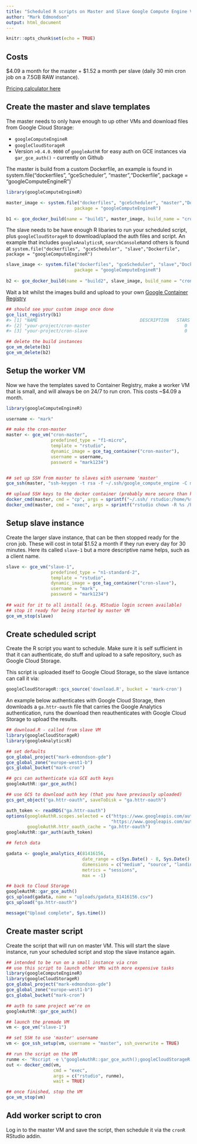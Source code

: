 ```yaml
---
title: "Scheduled R scripts on Master and Slave Google Compute Engine VMs"
author: "Mark Edmondson"
output: html_document
---
```


```r
knitr::opts_chunk$set(echo = TRUE)
```

## Costs

$4.09 a month for the master + $1.52 a month per slave (daily 30 min cron job on a 7.5GB RAW instance).

[Pricing calculator here](https://cloud.google.com/products/calculator/#id=1e09cb90-d5bb-4e88-99f3-99b3807fbbeb)


## Create the master and slave templates

The master needs to only have enough to up other VMs and download files from Google Cloud Storage:

* `googleComputeEngineR`
* `googleCloudStorageR`
* Version `>0.4.0.9000` of `googleAuthR` for easy auth on GCE instances via `gar_gce_auth()` - currently on Github

The master is build from a custom Dockerfile, an example is found in system.file("dockerfiles", "gceScheduler", "master","Dockerfile", package = "googleComputeEngineR")`


```r
library(googleComputeEngineR)

master_image <- system.file("dockerfiles", "gceScheduler", "master","Dockerfile", 
                          package = "googleComputeEngineR")

b1 <- gce_docker_build(name = "build1", master_image, build_name = "cron-master")
```

The slave needs to be have enough R libaries to run your scheduled script, plus `googleCloudStorageR` to download/uplaod the auth files and script.  An example that includes `googleAnalyticsR`, `searchConsoleR`and others is found at `system.file("dockerfiles", "gceScheduler", "slave","Dockerfile", package = "googleComputeEngineR")`

```r
slave_image <- system.file("dockerfiles", "gceScheduler", "slave","Dockerfile", 
                          package = "googleComputeEngineR")
                          
b2 <- gce_docker_build(name = "build2", slave_image, build_name = "cron-slave")

```

Wait a bit whilst the images build and upload to your own [Google Container Registry](https://console.cloud.google.com/kubernetes/images/list)

```r
## should see your custom image once done
gce_list_registry(b1)
#> [1] "NAME                                       DESCRIPTION   STARS     OFFICIAL   AUTOMATED"
#> [2] "your-project/cron-master                                    0                    "         
#> [3] "your-project/cron-slave                                     0                    "

## delete the build instances
gce_vm_delete(b1)
gce_vm_delete(b2)

```

## Setup the worker VM

Now we have the templates saved to Container Registry, make a worker VM that is small, and will always be on 24/7 to run cron.   This costs ~$4.09 a month. 

```r
library(googleComputeEngineR)

username <- "mark"

## make the cron-master
master <- gce_vm("cron-master", 
                 predefined_type = "f1-micro",
                 template = "rstudio", 
                 dynamic_image = gce_tag_container("cron-master"),
                 username = username, 
                 password = "mark1234")


## set up SSH from master to slaves with username 'master'
gce_ssh(master, "ssh-keygen -t rsa -f ~/.ssh/google_compute_engine -C master -N ''")

## upload SSH keys to the docker container (probably more secure than keeping keys in Docker container itself)
docker_cmd(master, cmd = "cp", args = sprintf("~/.ssh/ rstudio:/home/%s/.ssh/", username)
docker_cmd(master, cmd = "exec", args = sprintf("rstudio chown -R %s /home/%s/.ssh/", username, username)
```

## Setup slave instance

Create the larger slave instance, that can be then stopped ready for the cron job.  These will cost in total $1.52 a month if they run every day for 30 minutes. Here its called `slave-1` but a more descriptive name helps, such as a client name. 


```r
slave <- gce_vm("slave-1", 
                 predefined_type = "n1-standard-2",
                 template = "rstudio", 
                 dynamic_image = gce_tag_container("cron-slave"),
                 username = "mark", 
                 password = "mark1234")
                 
## wait for it to all install (e.g. RStudio login screen available)
## stop it ready for being started by master VM      
gce_vm_stop(slave)
```

## Create scheduled script

Create the R script you want to schedule.  Make sure it is self sufficient in that it can authenticate, do stuff and upload to a safe repository, such as Google Cloud Storage.

This script is uploaded itself to Google Cloud Storage, so the slave isntance can call it via:

```r
googleCloudStorageR::gcs_source('download.R', bucket = 'mark-cron')
```

An example below authenticates with Google Cloud Storage, then downloads a `ga.httr-oauth` file that carries the Google Analytics authentication, runs the download then reauthenticates with Google Cloud Storage to upload the results. 

```r
## download.R - called from slave VM
library(googleCloudStorageR)
library(googleAnalyticsR)

## set defaults
gce_global_project("mark-edmondson-gde")
gce_global_zone("europe-west1-b")
gcs_global_bucket("mark-cron")

## gcs can authenticate via GCE auth keys
googleAuthR::gar_gce_auth()

## use GCS to download auth key (that you have previously uploaded)
gcs_get_object("ga.httr-oauth", saveToDisk = "ga.httr-oauth")

auth_token <- readRDS("ga.httr-oauth")
options(googleAuthR.scopes.selected = c("https://www.googleapis.com/auth/analytics", 
                                        "https://www.googleapis.com/auth/analytics.readonly"),
        googleAuthR.httr_oauth_cache = "ga.httr-oauth")
googleAuthR::gar_auth(auth_token)

## fetch data

gadata <- google_analytics_4(81416156,
                             date_range = c(Sys.Date() - 8, Sys.Date() - 1),
                             dimensions = c("medium", "source", "landingPagePath"),
                             metrics = "sessions",
                             max = -1)

## back to Cloud Storage
googleAuthR::gar_gce_auth()
gcs_upload(gadata, name = "uploads/gadata_81416156.csv")
gcs_upload("ga.httr-oauth")

message("Upload complete", Sys.time())
```


## Create master script

Create the script that will run on master VM.  This will start the slave instance, run your scheduled script and stop the slave instance again. 

```r
## intended to be run on a small instance via cron
## use this script to launch other VMs with more expensive tasks
library(googleComputeEngineR)
library(googleCloudStorageR)
gce_global_project("mark-edmondson-gde")
gce_global_zone("europe-west1-b")
gcs_global_bucket("mark-cron")

## auth to same project we're on
googleAuthR::gar_gce_auth()

## launch the premade VM
vm <- gce_vm("slave-1")

## set SSH to use 'master' username
vm <- gce_ssh_setup(vm, username = "master", ssh_overwrite = TRUE)

## run the script on the VM
runme <- "Rscript -e \"googleAuthR::gar_gce_auth();googleCloudStorageR::gcs_source('download.R', bucket = 'mark-cron')\""
out <- docker_cmd(vm, 
                  cmd = "exec", 
                  args = c("rstudio", runme), 
                  wait = TRUE)

## once finished, stop the VM
gce_vm_stop(vm)

```

## Add worker script to cron

Log in to the master VM and save the script, then schedule it via the `cronR` RStudio addin.
